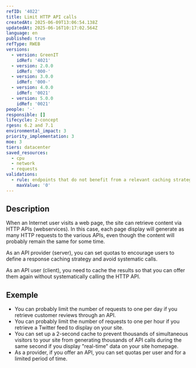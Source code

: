```yaml
---
refID: '4022'
title: Limit HTTP API calls
createdAt: 2025-06-09T13:06:54.138Z
updatedAt: 2025-06-16T10:17:02.564Z
language: en
published: true
refType: RWEB
versions:
  - version: GreenIT
    idRef: '4021'
  - version: 2.0.0
    idRef: '000-'
  - version: 3.0.0
    idRef: '000-'
  - version: 4.0.0
    idRef: '0021'
  - version: 5.0.0
    idRef: '0021'
people: '-'
responsible: []
lifecycle: 2-concept
rgesn: 6.2 and 7.1
environmental_impact: 3
priority_implementation: 3
moe: 3
tiers: datacenter
saved_resources:
  - cpu
  - network
  - requests
validations:
  - rule: endpoints that do not benefit from a relevant caching strategy
    maxValue: '0'
---
```


## Description

When an Internet user visits a web page, the site can retrieve content via HTTP APIs (webservices). In this case, each page display will generate as many HTTP requests to the various APIs, even though the content will probably remain the same for some time.

As an API provider (server), you can set quotas to encourage users to define a response caching strategy and avoid systematic calls.

As an API user (client), you need to cache the results so that you can offer them again without systematically calling the HTTP API.

## Exemple

* You can probably limit the number of requests to one per day if you retrieve customer reviews through an API.
* You can probably limit the number of requests to one per hour if you retrieve a Twitter feed to display on your site.
* You can set up a 2-second cache to prevent thousands of simultaneous visitors to your site from generating thousands of API calls during the same second if you display "real-time" data on your site homepage.
* As a provider, if you offer an API, you can set quotas per user and for a limited period of time.

